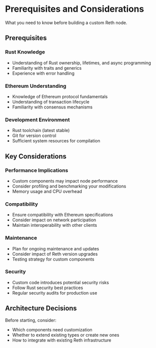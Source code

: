 # Prerequisites and Considerations

What you need to know before building a custom Reth node.

## Prerequisites

### Rust Knowledge
- Understanding of Rust ownership, lifetimes, and async programming
- Familiarity with traits and generics
- Experience with error handling

### Ethereum Understanding
- Knowledge of Ethereum protocol fundamentals
- Understanding of transaction lifecycle
- Familiarity with consensus mechanisms

### Development Environment
- Rust toolchain (latest stable)
- Git for version control
- Sufficient system resources for compilation

## Key Considerations

### Performance Implications
- Custom components may impact node performance
- Consider profiling and benchmarking your modifications
- Memory usage and CPU overhead

### Compatibility
- Ensure compatibility with Ethereum specifications
- Consider impact on network participation
- Maintain interoperability with other clients

### Maintenance
- Plan for ongoing maintenance and updates
- Consider impact of Reth version upgrades
- Testing strategy for custom components

### Security
- Custom code introduces potential security risks
- Follow Rust security best practices
- Regular security audits for production use

## Architecture Decisions

Before starting, consider:

- Which components need customization
- Whether to extend existing types or create new ones
- How to integrate with existing Reth infrastructure